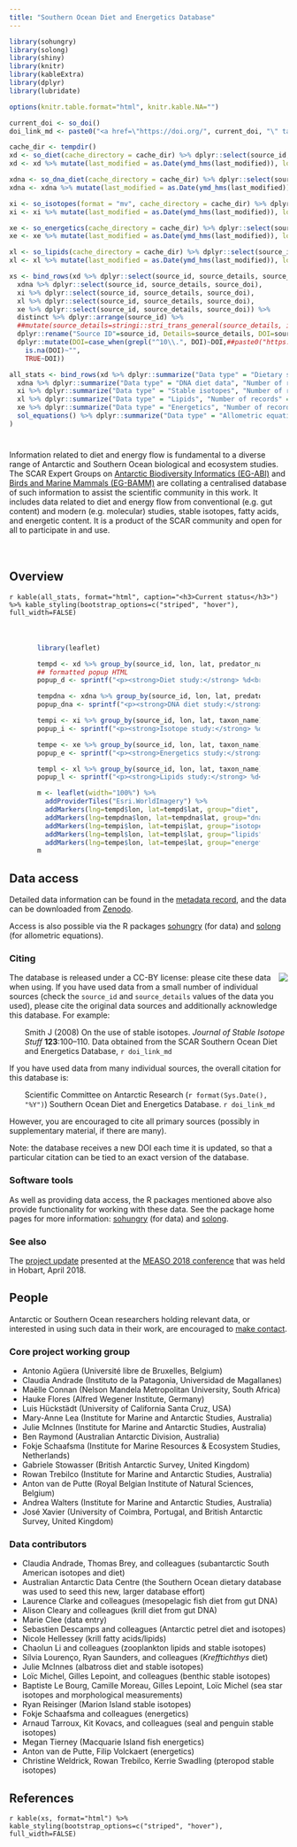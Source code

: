 ```yaml
---
title: "Southern Ocean Diet and Energetics Database"
---
```


<link rel="stylesheet" href="css/soded.css" type="text/css" />


```r
library(sohungry)
library(solong)
library(shiny)
library(knitr)
library(kableExtra)
library(dplyr)
library(lubridate)

options(knitr.table.format="html", knitr.kable.NA="")

current_doi <- so_doi()
doi_link_md <- paste0("<a href=\"https://doi.org/", current_doi, "\" target=\"_blank\" rel=\"noopener noreferrer\">doi:", current_doi, "</a>")
```

```r
cache_dir <- tempdir()
xd <- so_diet(cache_directory = cache_dir) %>% dplyr::select(source_id, east, west, north, south, predator_name, prey_name, last_modified, source_details, source_doi)
xd <- xd %>% mutate(last_modified = as.Date(ymd_hms(last_modified)), lon = (east+west)/2, lat = (north+south)/2)

xdna <- so_dna_diet(cache_directory = cache_dir) %>% dplyr::select(source_id, east, west, north, south, predator_name, prey_name, last_modified, source_details, source_doi)
xdna <- xdna %>% mutate(last_modified = as.Date(ymd_hms(last_modified)), lon = (east+west)/2, lat = (north+south)/2)

xi <- so_isotopes(format = "mv", cache_directory = cache_dir) %>% dplyr::select(source_id, east, west, north, south, taxon_name, last_modified, source_details, source_doi)
xi <- xi %>% mutate(last_modified = as.Date(ymd_hms(last_modified)), lon = (east+west)/2, lat = (north+south)/2)

xe <- so_energetics(cache_directory = cache_dir) %>% dplyr::select(source_id, east, west, north, south, taxon_name, last_modified, source_details, source_doi)
xe <- xe %>% mutate(last_modified = as.Date(ymd_hms(last_modified)), lon = (east+west)/2, lat = (north+south)/2)

xl <- so_lipids(cache_directory = cache_dir) %>% dplyr::select(source_id, east, west, north, south, taxon_name, last_modified, source_details, source_doi)
xl <- xl %>% mutate(last_modified = as.Date(ymd_hms(last_modified)), lon = (east+west)/2, lat = (north+south)/2)

xs <- bind_rows(xd %>% dplyr::select(source_id, source_details, source_doi),
  xdna %>% dplyr::select(source_id, source_details, source_doi),
  xi %>% dplyr::select(source_id, source_details, source_doi),
  xl %>% dplyr::select(source_id, source_details, source_doi),
  xe %>% dplyr::select(source_id, source_details, source_doi)) %>%
  distinct %>% dplyr::arrange(source_id) %>%
  ##mutate(source_details=stringi::stri_trans_general(source_details, id = "latin-ascii")) %>%
  dplyr::rename("Source ID"=source_id, Details=source_details, DOI=source_doi) %>%
  dplyr::mutate(DOI=case_when(grepl("^10\\.", DOI)~DOI,##paste0("https://doi.org/", DOI),
    is.na(DOI)~"",
    TRUE~DOI))

all_stats <- bind_rows(xd %>% dplyr::summarize("Data type" = "Dietary sample data (gut content, etc)", "Number of records" = n(), "Number of taxa" = n_distinct(c(predator_name,prey_name)), "Number of studies" = n_distinct(source_id), "Last updated" = max(last_modified)),
  xdna %>% dplyr::summarize("Data type" = "DNA diet data", "Number of records" = n(), "Number of taxa" = n_distinct(c(predator_name,prey_name)), "Number of studies" = n_distinct(source_id), "Last updated" = max(last_modified)),
  xi %>% dplyr::summarize("Data type" = "Stable isotopes", "Number of records" = n(), "Number of taxa" = n_distinct(taxon_name), "Number of studies" = n_distinct(source_id), "Last updated" = max(last_modified)),
  xl %>% dplyr::summarize("Data type" = "Lipids", "Number of records" = n(), "Number of taxa" = n_distinct(taxon_name), "Number of studies" = n_distinct(source_id), "Last updated" = max(last_modified)),
  xe %>% dplyr::summarize("Data type" = "Energetics", "Number of records" = n(), "Number of taxa" = n_distinct(taxon_name), "Number of studies" = n_distinct(source_id), "Last updated" = max(last_modified)),
  sol_equations() %>% dplyr::summarize("Data type" = "Allometric equations", "Number of records" = n(), "Number of taxa" = n_distinct(taxon_name), "Number of studies" = n_distinct(reference))##, "Last updated"=max(last_modified)
)
```

# {.tabset}

Information related to diet and energy flow is fundamental to a diverse range of Antarctic and Southern Ocean biological and ecosystem studies. The SCAR Expert Groups on <a href="http://www.scar.org/ssg/life-sciences/eg-abi" target="_blank" rel="noopener noreferrer">Antarctic Biodiversity Informatics (EG-ABI)</a> and <a href="http://www.scar.org/ssg/life-sciences/bamm" target="_blank" rel="noopener noreferrer">Birds and Marine Mammals (EG-BAMM)</a> are collating a centralised database of such information to assist the scientific community in this work. It includes data related to diet and energy flow from conventional (e.g. gut content) and modern (e.g. molecular) studies, stable isotopes, fatty acids, and energetic content. It is a product of the SCAR community and open for all to participate in and use.

<div style="height: 20px;"></div>

## Overview

`r kable(all_stats, format="html", caption="<h3>Current status</h3>") %>% kable_styling(bootstrap_options=c("striped", "hover"), full_width=FALSE)`


<div style="margin-left: auto; margin-right: auto; margin-top: 50px; width: 80%;">
```r
library(leaflet)

tempd <- xd %>% group_by(source_id, lon, lat, predator_name) %>% mutate(N=n()) %>% slice(1L)
## formatted popup HTML
popup_d <- sprintf("<p><strong>Diet study:</strong> %d<br /><strong>Predator:</strong> %s<br /><strong>N records:</strong> %d</p>",tempd$source_id, tempd$predator_name, tempd$N)

tempdna <- xdna %>% group_by(source_id, lon, lat, predator_name) %>% mutate(N=n()) %>% slice(1L)
popup_dna <- sprintf("<p><strong>DNA diet study:</strong> %d<br /><strong>Predator:</strong> %s<br /><strong>N records:</strong> %d</p>",tempdna$source_id, tempdna$predator_name, tempdna$N)

tempi <- xi %>% group_by(source_id, lon, lat, taxon_name) %>% mutate(N=n()) %>% slice(1L)
popup_i <- sprintf("<p><strong>Isotope study:</strong> %d<br /><strong>Taxon:</strong> %s<br /><strong>N records:</strong> %d</p>",tempi$source_id, tempi$taxon_name, tempi$N)

tempe <- xe %>% group_by(source_id, lon, lat, taxon_name) %>% mutate(N=n()) %>% slice(1L)
popup_e <- sprintf("<p><strong>Energetics study:</strong> %d<br /><strong>Taxon:</strong> %s<br /><strong>N records:</strong> %d</p>",tempe$source_id, tempe$taxon_name, tempe$N)

templ <- xl %>% group_by(source_id, lon, lat, taxon_name) %>% mutate(N=n()) %>% slice(1L)
popup_l <- sprintf("<p><strong>Lipids study:</strong> %d<br /><strong>Taxon:</strong> %s<br /><strong>N records:</strong> %d</p>",templ$source_id, templ$taxon_name, templ$N)

m <- leaflet(width="100%") %>%
  addProviderTiles("Esri.WorldImagery") %>%
  addMarkers(lng=tempd$lon, lat=tempd$lat, group="diet", clusterOptions=markerClusterOptions(), popup=popup_d) %>% ##, label=tempd$place_name
  addMarkers(lng=tempdna$lon, lat=tempdna$lat, group="dna_diet", clusterOptions=markerClusterOptions(), popup=popup_dna) %>%
  addMarkers(lng=tempi$lon, lat=tempi$lat, group="isotopes", clusterOptions=markerClusterOptions(), popup=popup_i) %>%
  addMarkers(lng=templ$lon, lat=templ$lat, group="lipids", clusterOptions=markerClusterOptions(), popup=popup_l) %>%
  addMarkers(lng=tempe$lon, lat=tempe$lat, group="energetics", clusterOptions=markerClusterOptions(), popup=popup_e)
m	
```
</div>


## Data access

Detailed data information can be found in the <a href="https://data.aad.gov.au/metadata/records/SCAR_Diet_Energetics" target="_blank" rel="noopener noreferrer">metadata record</a>, and the data can be downloaded from <a href="https://zenodo.org/record/3973742" target="_blank" rel="noopener noreferrer">Zenodo</a>.

Access is also possible via the R packages <a href="https://github.com/SCAR/sohungry" target="_blank" rel="noopener noreferrer">sohungry</a> (for data) and <a href="https://github.com/SCAR/solong" target="_blank" rel="noopener noreferrer">solong</a> (for allometric equations).

### Citing

<img style="float:right;" src="https://upload.wikimedia.org/wikipedia/commons/thumb/1/16/CC-BY_icon.svg/200px-CC-BY_icon.svg.png" />
The database is released under a CC-BY license: please cite these data when using. If you have used data from a small number of individual sources (check the `source_id` and `source_details` values of the data you used), please cite the original data sources and additionally acknowledge this database. For example:

<div style="padding-left: 2em;">
Smith J (2008) On the use of stable isotopes. *Journal of Stable Isotope Stuff* **123**:100&ndash;110. Data obtained from the SCAR Southern Ocean Diet and Energetics Database, `r doi_link_md`
</div>

If you have used data from many individual sources, the overall citation for this database is:

<div style="padding-left: 2em;">
Scientific Committee on Antarctic Research (`r format(Sys.Date(), "%Y")`) Southern Ocean Diet and Energetics Database. `r doi_link_md`
</div>

However, you are encouraged to cite all primary sources (possibly in supplementary material, if there are many).

Note: the database receives a new DOI each time it is updated, so that a particular citation can be tied to an exact version of the database.

### Software tools

As well as providing data access, the R packages mentioned above also provide functionality for working with these data. See the package home pages for more information: <a href="https://github.com/SCAR/sohungry" target="_blank" rel="noopener noreferrer">sohungry</a> (for data) and <a href="https://github.com/SCAR/solong" target="_blank" rel="noopener noreferrer">solong</a>.

### See also

The <a href="https://scar.github.io/DietAndEnergetics/talks/measo2018/index.html" target="_blank" rel="noopener noreferrer">project update</a> presented at the <a href="http://www.measo2018.aq/" target="_blank" rel="noopener noreferrer">MEASO 2018 conference</a> that was held in Hobart, April 2018.


## People

Antarctic or Southern Ocean researchers holding relevant data, or interested in using such data in their work, are encouraged to <a href="http://www.scar.org/eg-abi/abi-contact" target="_blank" rel="noopener noreferrer">make contact</a>.

### Core project working group

- Antonio Ag&uuml;era (Universit&eacute; libre de Bruxelles, Belgium)
- Claudia Andrade (Instituto de la Patagonia, Universidad de Magallanes)
- Ma&euml;lle Connan (Nelson Mandela Metropolitan University, South Africa)
- Hauke Flores (Alfred Wegener Institute, Germany)
- Luis H&uuml;ckst&auml;dt (University of California Santa Cruz, USA)
- Mary-Anne Lea (Institute for Marine and Antarctic Studies, Australia)
- Julie McInnes (Institute for Marine and Antarctic Studies, Australia)
- Ben Raymond (Australian Antarctic Division, Australia)
- Fokje Schaafsma (Institute for Marine Resources & Ecosystem Studies, Netherlands)
- Gabriele Stowasser (British Antarctic Survey, United Kingdom)
- Rowan Trebilco (Institute for Marine and Antarctic Studies, Australia)
- Anton van de Putte (Royal Belgian Institute of Natural Sciences, Belgium)
- Andrea Walters (Institute for Marine and Antarctic Studies, Australia)
- Jos&eacute; Xavier (University of Coimbra, Portugal, and British Antarctic Survey, United Kingdom)

### Data contributors

- Claudia Andrade, Thomas Brey, and colleagues (subantarctic South American isotopes and diet)
- Australian Antarctic Data Centre (the Southern Ocean dietary database was used to seed this new, larger database effort)
- Laurence Clarke and colleagues (mesopelagic fish diet from gut DNA)
- Alison Cleary and colleagues (krill diet from gut DNA)
- Marie Clee (data entry)
- Sebastien Descamps and colleagues (Antarctic petrel diet and isotopes)
- Nicole Hellessey (krill fatty acids/lipids)
- Chaolun Li and colleagues (zooplankton lipids and stable isotopes)
- S&iacute;lvia Louren&ccedil;o, Ryan Saunders, and colleagues (<i>Krefftichthys</i> diet)
- Julie McInnes (albatross diet and stable isotopes)
- Lo&iuml;c Michel, Gilles Lepoint, and colleagues (benthic stable isotopes)
- Baptiste Le Bourg, Camille Moreau, Gilles Lepoint, Lo&iuml;c Michel (sea star isotopes and morphological measurements)
- Ryan Reisinger (Marion Island stable isotopes)
- Fokje Schaafsma and colleagues (energetics)
- Arnaud Tarroux, Kit Kovacs, and colleagues (seal and penguin stable isotopes)
- Megan Tierney (Macquarie Island fish energetics)
- Anton van de Putte, Filip Volckaert (energetics)
- Christine Weldrick, Rowan Trebilco, Kerrie Swadling (pteropod stable isotopes)


## References

`r kable(xs, format="html") %>% kable_styling(bootstrap_options=c("striped", "hover"), full_width=FALSE)`

